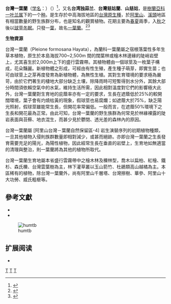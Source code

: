 {{Speciesbox 
| genus = Pleione
| species = formosana
| authority = [[早田文藏|Hayata]]
| image = Pleione.jpg
| status = VU
| status_system = IUCN3.1
|}}
'''台灣一葉蘭'''（[[学名|学名]]：''{{lang|la|Pleione formosana}}''）（{{lang-nan-tw|Tâi-uân it-hio̍h-lân}}）<ref>{{Cite web |url = https://www.youtube.com/watch?v=R-A43JN_fFk |title = 絕處逢生 讓瀕絕植物回家 台語版 |author = 行政院農業委員會特有生物研究保育中心 |date = 2018-12-01 |publisher = 特有生物研究保育中心 |language = zh-tw |accessdate = 2020-03-06 |archive-date = 2020-04-08 |archive-url = https://web.archive.org/web/20200408064207/https://www.youtube.com/watch?v=R-A43JN_fFk |dead-url = no }}</ref>，又名'''台湾独蒜兰'''、'''台灣慈姑蘭'''、'''山慈姑'''，是[[樹蘭亞科|樹蘭亞科]][[一叶兰属|一叶兰属]]下的一个[[种|种]]。是生存於中高海拔地區的[[台灣原生種|台灣原生種]]，於[[阿里山鄉|阿里山]]、[[溪頭|溪頭]]地區有相當數量的野生族群分布，也是知名的觀賞植物。花期主要為[[春|春]][[夏|夏]]兩季，入[[秋|秋]]之後以[[球莖|球莖]][[冬眠|冬眠]]。只發一[[葉|葉]]，故名[[一葉蘭屬|一葉蘭]]。<ref>{{Cite web |url=http://www.nanchuang.gov.tw/big5/d/e01.htm |title=存档副本 |access-date=2009-05-28 |archive-date=2010-02-27 |archive-url=https://web.archive.org/web/20100227095338/http://www.nanchuang.gov.tw/big5/d/e01.htm |dead-url=no }}</ref><ref>{{Cite web |url=http://edu.ocac.gov.tw/local/nature/c/se/se1a10.htm |title=存档副本 |access-date=2009-05-28 |archive-date=2012-05-09 |archive-url=https://web.archive.org/web/20120509094125/http://edu.ocac.gov.tw/local/nature/c/se/se1a10.htm |dead-url=no }}</ref>

'''生物資源'''

台灣一葉蘭（Pleione formosana Hayata），為蘭科一葉蘭屬之宿根落葉性多年生草本植物，原生於本島海拔700~2,500m    間的闊葉林或檜木林邊緣的陡峭岩壁上，尤其喜生於2,000m上下的盛行雲霧帶。其植物體由一個球莖及一枚葉子構成，花朵豔麗。新植物體之形成，可經由有性生殖，產生種子萌芽，即實生苗；也可由球莖上之芽再度發育為新植物體，為無性生植。其對生育環境的要求極為嚴苛，由於它們著生的棲地大部分缺乏土壤，除降雨時可短暫得到水分外，其餘大部分時間須依賴空氣中的水氣，維持生活所需，因此相對溫度對它們的影響極大此外，台灣一葉蘭對生育地的庇蔭率亦有一定的要求，生長在遮蔭低於25%的較開闊環境，葉子會有灼燒枯黃的現象，假球莖也易腐爛；如遮蔭大於75%，缺乏陽光照射，假球莖雖能常生長，但開花率常偏低。一般而言，在遮蔭50%環境下之生長和開花最為正常。由此可知，台灣一葉蘭的野生族群為何常見於林緣裸露的陡岩表面與苔蘚、地衣混生，而甚少見於鬱閉、透光差的森林內的原因。

台灣一葉蘭屬 [阿里山台灣－葉蘭自然保留區-4] 岩生演替序列的初期植物種類，一旦其他植物入侵則族群數量即相對減少，或甚而絕跡。亦即台灣一葉蘭之生長發育需要充足的陽光，為陽性植物，因此經常生長在垂直的岩壁上，生育地如無適當的清理與整治，則一葉蘭將為其他的植物所取代。

台灣一葉蘭生育地屬本省盛行雲霧帶中之檜木林及櫟林型，喬木以扁柏、紅檜、鐵杉、森氏櫟、台灣雲葉樹為主，林下灌草叢以玉山箭竹、杜鵑類高山越橘為主。本區稀有的植物，除台灣一葉蘭外，尚有阿里山千層塔、台灣擦樹、華參、阿里山十大功勞、威氏粗榧等。

==參考文獻==
{{reflist}}
* {{TaiBNET| zh=台湾一叶兰 | id=202196 | binomial=Pleione bulbocodioides | authority=(Franch.) Rolfe, 1903 | var= | accessdate=2013-01-24}}
* {{CPNI| zh=台湾独蒜兰 | id=027-35501 | binomial=Pleione formosana | authority=Hayata | var= | accessdate=2013-01-18}}
[[File:Pleione_formosana1.jpg|humtb]]

== 扩展阅读 ==
{{refbegin}}
* {{wikispecies-inline|Pleione bulbocodioides|台湾一叶兰}}
{{refend}}

{{Commons|Pleione formosana}}
{{Taxonbar|from=Q714131}}

[[Category:臺灣特有植物|T]]
[[Category:獨蒜蘭屬|T]]
[[Category:觀賞植物|T]]